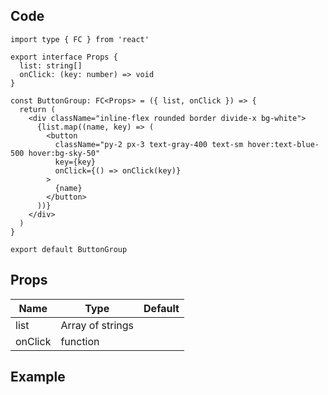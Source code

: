 
## Code

```tsx title="components/ButtonGroup/index.tsx"
import type { FC } from 'react'

export interface Props {
  list: string[]
  onClick: (key: number) => void
}

const ButtonGroup: FC<Props> = ({ list, onClick }) => {
  return (
    <div className="inline-flex rounded border divide-x bg-white">
      {list.map((name, key) => (
        <button
          className="py-2 px-3 text-gray-400 text-sm hover:text-blue-500 hover:bg-sky-50"
          key={key}
          onClick={() => onClick(key)}
        >
          {name}
        </button>
      ))}
    </div>
  )
}

export default ButtonGroup
```

## Props

| Name                | Type             | Default |
| ------------------- | ---------------- | ------- |
| list<Required />    | Array of strings |         |
| onClick<Required /> | function         |         |

## Example

<Codesandbox name="buttongroup" />
